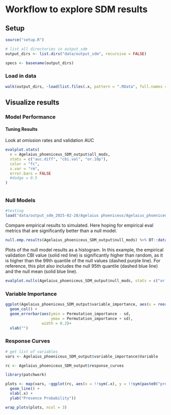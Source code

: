 # Workflow to explore SDM results

## Setup

```r
source("setup.R")

# list all directories in output_sdm
output_dirs <- list.dirs("data/output_sdm", recursive = FALSE)

specs <- basename(output_dirs)
```

### Load in data

```r
walk(output_dirs, ~load(list.files(.x, pattern = ".RData", full.names = TRUE), envir = .GlobalEnv))
```

## Visualize results

### Model Performance

#### Tuning Results

Look at omission rates and validation AUC

```r
evalplot.stats(
  e = Agelaius_phoeniceus_SDM_output$all_mods,
  stats = c("auc.diff", "cbi.val", "or.10p"),
  color = "fc",
  x.var = "rm",
  error.bars = FALSE
  #dodge = 0.5
)
```

```r

```

### Null Models

```r
#testing
load("data/output_sdm_2025-02-28/Agelaius phoeniceus/Agelaius_phoeniceus_SDM_results.RData")
```

Compare empirical results to simulated. Here hoping for empirical eval metrics that are significantly better than a null model.

```r
null.emp.results(Agelaius_phoeniceus_SDM_output$null_mods) %>% DT::datatable()
```

Plots of the null model results as a histogram. In this example, the empirical validation CBI value (solid red line) is significantly higher than random, as it is higher than the 99th quantile of the null values (dashed purple line). For reference, this plot also includes the null 95th quantile (dashed blue line) and the null mean (solid blue line).

```r
evalplot.nulls(Agelaius_phoeniceus_SDM_output$null_mods, stats = c("or.10p", "auc.val", "cbi.val"), plot.type = "histogram")
```

### Variable Importance

```r
ggplot(Agelaius_phoeniceus_SDM_output$variable_importance, aes(x = reorder(Variable, -Permutation_importance), y = Permutation_importance)) +
  geom_col() +
  geom_errorbar(aes(ymin = Permutation_importance - sd, 
                    ymax = Permutation_importance + sd),
                width = 0.2)+
  xlab("")
```

### Response Curves

```r
# get list of variables
vars <- Agelaius_phoeniceus_SDM_output$variable_importance$Variable

rc <- Agelaius_phoeniceus_SDM_output$response_curves
```

```r
library(patchwork)

plots <- map(vars, ~ggplot(rc, aes(x = !!sym(.x), y = !!sym(paste0("preds_", .x)))) +
  geom_line() +
  xlab(.x) +
  ylab("Presence Probability"))

wrap_plots(plots, ncol = 3)
```
